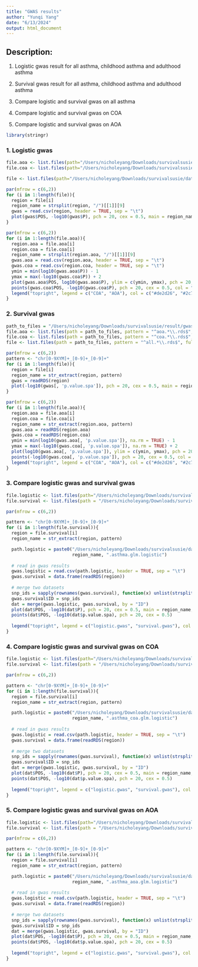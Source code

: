 ```yaml
---
title: "GWAS results"
author: "Yunqi Yang"
date: "6/13/2024"
output: html_document
---
```


## Description:

1. Logistic gwas result for all asthma, childhood asthma and adulthood asthma

2. Survival gwas result for all asthma, childhood asthma and adulthood asthma

3. Compare logistic and survival gwas on all asthma

4. Compare logistic and survival gwas on COA

5. Compare logistic and survival gwas on AOA

```r
library(stringr)
```

### 1. Logistic gwas
```r
file.aoa <- list.files(path="/Users/nicholeyang/Downloads/survivalsusie/data/gwas_logistic_out/aoa", pattern = "\\.glm\\.logistic$", full.names = TRUE)
file.coa <- list.files(path="/Users/nicholeyang/Downloads/survivalsusie/data/gwas_logistic_out/coa", pattern = "\\.glm\\.logistic$", full.names = TRUE)

file <- list.files(path="/Users/nicholeyang/Downloads/survivalsusie/data/gwas_logistic_out/all", pattern = "\\.glm\\.logistic$", full.names = TRUE)
```

```r

par(mfrow = c(6,2))
for (i in 1:length(file)){
  region = file[i]
  region_name = strsplit(region, "/")[[1]][9]
  gwas = read.csv(region, header = TRUE, sep = "\t")
  plot(gwas$POS, -log10(gwas$P), pch = 20, cex = 0.5, main = region_name, ylab = "log10-pval", xlab = "Position")
}

```


```r

par(mfrow = c(6,2))
for (i in 1:length(file.aoa)){
  region.aoa = file.aoa[i]
  region.coa = file.coa[i]
  region_name = strsplit(region.aoa, "/")[[1]][9]
  gwas.aoa = read.csv(region.aoa, header = TRUE, sep = "\t")
  gwas.coa = read.csv(region.coa, header = TRUE, sep = "\t")
  ymin = min(log10(gwas.aoa$P)) - 1
  ymax = max(-log10(gwas.coa$P)) + 2
  plot(gwas.aoa$POS, log10(gwas.aoa$P), ylim = c(ymin, ymax), pch = 20, cex = 0.5, col = "#2c7fb8", main = region_name, ylab = "log10-pval", xlab = "Position")
  points(gwas.coa$POS, -log10(gwas.coa$P), pch = 20, cex = 0.5, col = "#de2d26")
  legend("topright", legend = c("COA", "AOA"), col = c("#de2d26", "#2c7fb8"), pch = 20)
}

```








### 2. Survival gwas

```r
path_to_files = "/Users/nicholeyang/Downloads/survivalsusie/result/gwas_surv"
file.aoa <- list.files(path = path_to_files, pattern = "^aoa.*\\.rds$", full.names = TRUE)
file.coa <- list.files(path = path_to_files, pattern = "^coa.*\\.rds$", full.names = TRUE)
file <- list.files(path = path_to_files, pattern = "^all.*\\.rds$", full.names = TRUE)

```

```r

par(mfrow = c(6,2))
pattern <- "chr[0-9XYM]+_[0-9]+_[0-9]+"
for (i in 1:length(file)){
  region = file[i]
  region_name = str_extract(region, pattern)
  gwas = readRDS(region)
  plot(-log10(gwas[, 'p.value.spa']), pch = 20, cex = 0.5, main = region_name, ylab = "log10-pval", xlab = "Position")
}

```


```r

par(mfrow = c(6,2))
for (i in 1:length(file.aoa)){
  region.aoa = file.aoa[i]
  region.coa = file.coa[i]
  region_name = str_extract(region.aoa, pattern)
  gwas.aoa = readRDS(region.aoa)
  gwas.coa = readRDS(region.coa)
  ymin = min(log10(gwas.aoa[, 'p.value.spa']), na.rm = TRUE) - 1
  ymax = max(-log10(gwas.coa[, 'p.value.spa']), na.rm = TRUE) + 2
  plot(log10(gwas.aoa[, 'p.value.spa']), ylim = c(ymin, ymax), pch = 20, cex = 0.5, col = "#2c7fb8", main = region_name, ylab = "log10-pval", xlab = "Position")
  points(-log10(gwas.coa[, 'p.value.spa']), pch = 20, cex = 0.5, col = "#de2d26")
  legend("topright", legend = c("COA", "AOA"), col = c("#de2d26", "#2c7fb8"), pch = 20)
}

```






### 3. Compare logistic gwas and survival gwas 

```r
file.logistic <- list.files(path="/Users/nicholeyang/Downloads/survivalsusie/data/gwas_logistic_out/all", pattern = "\\.glm\\.logistic$", full.names = TRUE)
file.survival <- list.files(path = "/Users/nicholeyang/Downloads/survivalsusie/result/gwas_surv", pattern = "^all.*\\.rds$", full.names = TRUE)
```



```r

par(mfrow = c(6,2))

pattern <- "chr[0-9XYM]+_[0-9]+_[0-9]+"
for (i in 1:length(file.survival)){
  region = file.survival[i]
  region_name = str_extract(region, pattern)

  path.logistic = paste0("/Users/nicholeyang/Downloads/survivalsusie/data/gwas_logistic_out/all/gwas_", 
                         region_name, ".asthma.glm.logistic")
  
  # read in gwas results
  gwas.logistic = read.csv(path.logistic, header = TRUE, sep = "\t")
  gwas.survival = data.frame(readRDS(region))
  
  # merge two datasets
  snp_ids = sapply(rownames(gwas.survival), function(x) unlist(strsplit(x, "_"))[1])
  gwas.survival$ID = snp_ids
  dat = merge(gwas.logistic, gwas.survival, by = "ID")
  plot(dat$POS, -log10(dat$P), pch = 20, cex = 0.5, main = region_name, ylab = "log10-pval", xlab = "Position", ylim = c(0, max(-log10(dat$P), -log10(dat$p.value.spa)) + 1), col = "#de2d26")
  points(dat$POS, -log10(dat$p.value.spa), pch = 20, cex = 0.5)
  
  legend("topright", legend = c("logistic.gwas", "survival.gwas"), col = c("#de2d26", 1), pch = 20)
}

```










### 4. Compare logistic gwas and survival gwas on COA

```r
file.logistic <- list.files(path="/Users/nicholeyang/Downloads/survivalsusie/data/gwas_logistic_out/coa", pattern = "\\.glm\\.logistic$", full.names = TRUE)
file.survival <- list.files(path = "/Users/nicholeyang/Downloads/survivalsusie/result/gwas_surv", pattern = "^coa.*\\.rds$", full.names = TRUE)
```



```r

par(mfrow = c(6,2))

pattern <- "chr[0-9XYM]+_[0-9]+_[0-9]+"
for (i in 1:length(file.survival)){
  region = file.survival[i]
  region_name = str_extract(region, pattern)

  path.logistic = paste0("/Users/nicholeyang/Downloads/survivalsusie/data/gwas_logistic_out/coa/gwas_", 
                         region_name, ".asthma_coa.glm.logistic")
  
  # read in gwas results
  gwas.logistic = read.csv(path.logistic, header = TRUE, sep = "\t")
  gwas.survival = data.frame(readRDS(region))
  
  # merge two datasets
  snp_ids = sapply(rownames(gwas.survival), function(x) unlist(strsplit(x, "_"))[1])
  gwas.survival$ID = snp_ids
  dat = merge(gwas.logistic, gwas.survival, by = "ID")
  plot(dat$POS, -log10(dat$P), pch = 20, cex = 0.5, main = region_name, ylab = "log10-pval", xlab = "Position", ylim = c(0, max(-log10(dat$P), -log10(dat$p.value.spa), na.rm = TRUE) + 1), col = "#de2d26")
  points(dat$POS, -log10(dat$p.value.spa), pch = 20, cex = 0.5)
  
  legend("topright", legend = c("logistic.gwas", "survival.gwas"), col = c("#de2d26", 1), pch = 20)
}

```

### 5. Compare logistic gwas and survival gwas on AOA

```r
file.logistic <- list.files(path="/Users/nicholeyang/Downloads/survivalsusie/data/gwas_logistic_out/aoa", pattern = "\\.glm\\.logistic$", full.names = TRUE)
file.survival <- list.files(path = "/Users/nicholeyang/Downloads/survivalsusie/result/gwas_surv", pattern = "^aoa.*\\.rds$", full.names = TRUE)
```



```r

par(mfrow = c(6,2))

pattern <- "chr[0-9XYM]+_[0-9]+_[0-9]+"
for (i in 1:length(file.survival)){
  region = file.survival[i]
  region_name = str_extract(region, pattern)

  path.logistic = paste0("/Users/nicholeyang/Downloads/survivalsusie/data/gwas_logistic_out/aoa/gwas_", 
                         region_name, ".asthma_aoa.glm.logistic")
  
  # read in gwas results
  gwas.logistic = read.csv(path.logistic, header = TRUE, sep = "\t")
  gwas.survival = data.frame(readRDS(region))
  
  # merge two datasets
  snp_ids = sapply(rownames(gwas.survival), function(x) unlist(strsplit(x, "_"))[1])
  gwas.survival$ID = snp_ids
  dat = merge(gwas.logistic, gwas.survival, by = "ID")
  plot(dat$POS, -log10(dat$P), pch = 20, cex = 0.5, main = region_name, ylab = "log10-pval", xlab = "Position", ylim = c(0, max(-log10(dat$P), -log10(dat$p.value.spa), na.rm = TRUE) + 1), col = "#de2d26")
  points(dat$POS, -log10(dat$p.value.spa), pch = 20, cex = 0.5)
  
  legend("topright", legend = c("logistic.gwas", "survival.gwas"), col = c("#de2d26", 1), pch = 20)
}

```

















